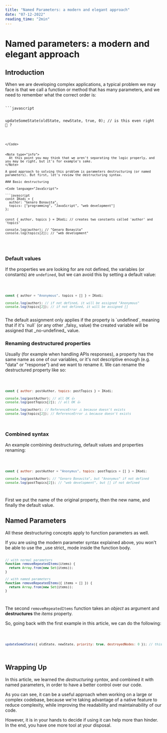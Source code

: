 ```yaml
---
title: "Named Parameters: a modern and elegant approach"
date: "07-12-2022"
reading_time: "2min"
---
```


# Named parameters: a modern and elegant approach

## Introduction

When we are developing complex applications, a typical problem we may face is that we call a function or method that has many parameters, and we need to remember what the correct order is:

<Code language="JavaScript">
```javascript

updateSomeState(oldState, newState, true, 0); // is this even right 🤔 ?

````

</Code>


<Note type="info">
  At this point you may think that we aren't separating the logic properly, and you may be right, but it's for example's sake.
</Note>

A good approach to solving this problem is parameters destructuring (or named parameters). But first, let's review the destructuring syntax.

### Basic destructuring

<Code language="JavaScript">

```javascript
const IKodi = {
  author: "Genaro Bonavita",
  topics: ["programming", "JavaScript", "web development"]
};


const { author, topics } = IKodi; // creates two constants called 'author' and 'topics'

console.log(author); // "Genaro Bonavita"
console.log(topics[2]); // "web development"
````

</Code>

<br />

### Default values

If the properties we are looking for are not defined, the variables (or constants) are `undefined`, but we can avoid this by setting a default value:

<Code language="JavaScript">

```javascript
const { author = "Anonymous", topics = [] } = IKodi;

console.log(author); // if not defined, it will be assigned "Anonymous"
console.log(topics[2]); // if not defined, it will be assigned []
```

</Code>

<Note type="warn">
  The default assignment only applies if the property is `undefined`, meaning
  that if it's `null` (or any other _falsy_ value) the created variable will be
  assigned that _no-undefined_ value.
</Note>

### Renaming destructured properties

Usually (for example when handling APIs responses), a property has the same name as one of our variables, or it's not descriptive enough (e.g. "data" or "response") and we want to rename it. We can rename the destructured property like so:

<Code language="JavaScript">

```javascript
const { author: postAuthor, topics: postTopics } = IKodi;

console.log(postAuthor); // all OK 👍
console.log(postTopics[2]); // all OK 👍

console.log(author); // ReferenceError ⚠️ because doesn't exists
console.log(topics[2]); // ReferenceError ⚠️ because doesn't exists
```

</Code>

### Combined syntax

An example combining destructuring, default values and properties renaming:

<Code language="JavaScript">

```javascript
const { author: postAuthor = "Anonymus", topics: postTopics = [] } = IKodi;

console.log(postAuthor); // "Genaro Bonavita", but "Anonymus" if not defined
console.log(postTopics[2]); // "web development", but [] if not defined
```

</Code>

First we put the name of the original property, then the new name, and finally the default value.

## Named Parameters

All these destructuring concepts apply to function parameters as well.

<Note type="warn">
  If you are using the modern parameter syntax explained above, you won't be
  able to use the _use strict_ mode inside the function body.
</Note>

<Code language="JavaScript">

```javascript
// with normal parameters
function removeRepeatedItems(items) {
  return Array.from(new Set(items));
}

// with named parameters
function removeRepeatedItems({ items = [] }) {
  return Array.from(new Set(items));
}
```

</Code>

The second `removeRepeatedItems` function takes an _object_ as argument and **destructures** the _items_ property.

So, going back with the first example in this article, we can do the following:

<Code language="JavaScript">

```javascript
updateSomeState({ oldState, newState, priority: true, destroyedNodes: 0 }); // this is more descriptive now
```

</Code>

## Wrapping Up

In this article, we learned the _destructuring syntax_, and combined it with named parameters, in order to have a better control over our code.

As you can see, it can be a useful approach when working on a large or complex codebase, because we're taking advantage of a native feature to reduce complexity, while improving the readability and maintainability of our code.

However, it is in your hands to decide if using it can help more than hinder. In the end, you have one more tool at your disposal.

